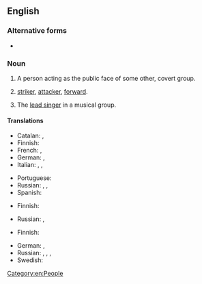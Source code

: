 {{also|frontman}}
==English==

===Alternative forms===
* {{alt|en|frontman}}

===Noun===
{{en-noun|front men}}

# A person acting as the public face of some other, covert group.
# {{lb|en|football}} [[striker]], [[attacker]], [[forward]].
# {{lb|en|music}} The [[lead singer]] in a musical group.
#: {{ux|en|Pete Doherty is the '''front man''' of the Libertines.}}

====Translations====
{{trans-top|public face}}
* Catalan: {{t+|ca|testaferro|m}}, {{t+|ca|prestanoms|m|f}} {{qualifier|Andorra}}
* Finnish: {{t+|fi|keulakuva}}
* French: {{t+|fr|prête-nom|m}}, {{t+|fr|homme de paille|m}}
* German: {{t+|de|Strohmann|m}}, {{t|de|Strohfrau|f}}
* Italian: {{t|it|uomo di paglia|m}}, {{t+|it|fantoccio|m}}, {{t+|it|prestanome|m}}
{{trans-mid}}
* Portuguese: {{t+|pt|testa de ferro|m|f}}
* Russian: {{t|ru|подставное лицо|m|alt=подставно́е лицо́}}, {{t|ru|номинальный глава|m|alt=номина́льный глава́}}, {{t+|ru|зиц-председатель|m|alt=зиц-председа́тель}}
* Spanish: {{t+|es|testaferro|m|f}}
{{trans-bottom}}

{{trans-top|football: striker, attacker, forward}}
* Finnish: {{t+|fi|hyökkääjä}}
{{trans-mid}}
* Russian: {{t+|ru|нападающий|m|alt=напада́ющий}}, {{t+|ru|форвард|m|alt=фо́рвард}}
{{trans-bottom}}

{{trans-top|music: lead singer}}
* Finnish: {{t+|fi|solisti}}
{{trans-mid}}
* German: {{t+|de|Frontmann|m}}, {{t+|de|Frontfrau|f}}
* Russian: {{t+|ru|вокалист|m|alt=вокали́ст}}, {{t+|ru|солист|m|alt=соли́ст}}, {{t+|ru|фронтмен|m|tr=frontmɛ́n|alt=фронтме́н}}, {{t+|ru|певец|m|alt=певе́ц}}
* Swedish: {{t|sv|frontman|c}}
{{trans-bottom}}

[[Category:en:People]]